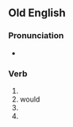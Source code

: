 ==Old English==

===Pronunciation===
* {{IPA|/ˈwolde/|lang=ang}}

===Verb===
{{infl|ang|verb form}}

# {{form of|First-person singular preterite form|willan|lang=ang}}
# would
# {{form of|Third-person singular preterite form|willan|lang=ang}}
# {{form of|Subjunctive singular preterite form|willan|lang=ang}}
{{count page|[[Wiktionary:Page count]]}}